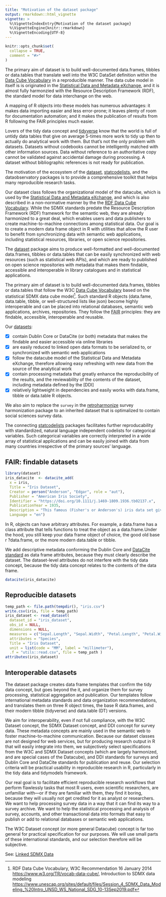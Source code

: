 ```yaml
---
title: "Motivation of the dataset package"
output: rmarkdown::html_vignette
vignette: >
  %\VignetteIndexEntry{Motivation of the dataset package}
  %\VignetteEngine{knitr::rmarkdown}
  %\VignetteEncoding{UTF-8}
---
```


```r
knitr::opts_chunk$set(
  collapse = TRUE,
  comment = "#>"
)
```

The primary aim of dataset is to build well-documented data.frames, tibbles or data.tables that translate well into the W3C DataSet definition within the [Data Cube Vocabulary](https://www.w3.org/TR/vocab-data-cube/) in a reproducible manner. The data cube model in itself is is originated in the [Statistical Data and Metadata eXchange](https://sdmx.org/), and it is almost fully harmonzied with the Resource Description Framework (RDF), the standard model for data interchange on the web. 

A mapping of R objects into these models has numerous advantages: it makes data importing easier and less error-prone; it leaves plenty of room for documentation automation; and it makes the publication of results from R following the FAIR principles much easier.

Lovers of the tidy data concept and [tidyverse](https://www.tidyverse.org/) know that the world is full of untidy data tables that give on average 5-times more work to tidy up then to actually do analytical work with them. But that’s not the only problem with datasets.  Datasets without codebooks cannot be intelligently matched with other information sources.  Data without reference to an authoritative copy cannot be validated against accidental damage during processing.  A dataset without bibliographic references is not ready for publication. 



The motivation of the ecosystem of the [dataset](https://dataset.dataobservatory.eu/), [statcodelists](https://statcodelists.dataobservatory.eu/), and the dataobservatory packages is to provide a comprehensive toolkit that helps many reproducible research tasks.

Our dataset class follows the organizational model of the datacube, which is used by the [Statistical Data and Metadata eXchange](https://sdmx.org/), and which is also described in a non-normative manner by the the [RDF Data Cube Vocabulary](https://www.w3.org/TR/vocab-data-cube/). While the SDMX standards predate the Resource Description Framework (RDF) framework for the semantic web, they are already harmonized to a great deal, which enables users and data publishers to create machine-to-machine connections among statistical data. Our goal is to create a modern data frame object in R with utilities that allow the R user to benefit from synchronizing data with semantic web applications, including statistical resources, libraries, or open science repositories.

The [dataset](https://dataset.dataobservatory.eu/) package aims to produce well-formatted and well-documented data.frames, tibbles or data.tables that can be easily synchronized with web resources (such as statistical web APIs), and which are ready to published on open science repositories with metadata that makes them findable, accessible and interoperable in library catalogues and in statistical applications.

The primary aim of dataset is to build well-documented data.frames, tibbles or data.tables that follow the W3C [Data Cube Vocabulary](https://www.w3.org/TR/vocab-data-cube/) based on the statistical SDMX data cube model^[RDF Data Cube Vocabulary, W3C Recommendation 16 January 2014  <https://www.w3.org/TR/vocab-data-cube/>, Introduction to SDMX data modeling <https://www.unescap.org/sites/default/files/Session_4_SDMX_Data_Modeling_%20Intro_UNSD_WS_National_SDG_10-13Sep2019.pdf>]. Such standard R objects (data.fame, data.table, tibble, or well-structured lists like json) become highly interoperable and can be placed into relational databases, semantic web applications, archives, repositories.  They follow the [FAIR](https://www.go-fair.org/fair-principles/) principles: they are findable, accessible, interoperable and reusable. 

Our [datasets](https://dataset.dataobservatory.eu/reference/dataset.html):

- [x] contain Dublin Core or DataCite (or both) metadata that makes the findable and easier accessible via online libraries
- [x] are easily reduced to linked open data formats to be serialized to, or synchronized with semantic web applications
- [x] follow the datacube model of the Statistical Data and Metadata eXchange, therefore allowing easy refreshing with new data from the source of the analytical work
- [x] contain processing metadata that greatly enhance the reproducibility of the results, and the reviewability of the contents of the dataset, including metadata defined by the [DDI]
- [x] relatively lightweight in dependencies and easily works with data.frame, tibble or data.table R objects.

We also aim to replace the `survey` in the [retroharmonize](https://retroharmonize.dataobservatory.eu/) survey harmonization package to an inherited dataset that is optimalized to contain social sciences survey data.

The connecting [statcodelists](https://statcodelists.dataobservatory.eu/) packages facilitates further reproducability with standardized, natural language independent codelists for categorical variables. Such categorical variables are correctly interpreted in a wide array of statistical applications and can be easily joined with data from many countries irrespective of the primary sources' language.

## FAIR: findable datasets


```r
library(dataset)
iris_datacite  <- datacite_add(
  x = iris,
  Title = "Iris Dataset",
  Creator = person("Anderson", "Edgar", role = "aut"),
  Publisher = "American Iris Society",
  Identifier = "https://doi.org/10.1111/j.1469-1809.1936.tb02137.x",
  PublicationYear = 1935,
  Description = "This famous (Fisher's or Anderson's) iris data set gives the measurements in centimeters of the variables sepal length and width and petal length and width, respectively, for 50 flowers from each of 3 species of iris. The species are Iris setosa, versicolor, and virginica.",
  Language = "en")
```

In R, objects can have arbitrary attributes.  For example, a data.frame has a class attribute that tells functions to treat the object as a data.frame.Under the hood, you still keep your data frame object of choice, the good old base r ?data.frame, or the more modern data.table or tibble.

We add descriptive metadata conforming the Dublin Core and [DataCite standard](https://schema.datacite.org/) as data frame attributes, because they must clearly describe the dataset. The dataset-level attributes do not interfere with the tidy data concept, because the tidy data concept relates to the contents of the data frame.

```r
datacite(iris_datacite)
```
## Reproducible datasets

```r
temp_path <- file.path(tempdir(), "iris.csv")
write.csv(iris, file = temp_path)
iris_dataset <- read_dataset(
  dataset_id = "iris_dataset",
  obs_id = NULL,
  dimensions = NULL,
  measures = c("Sepal.Length", "Sepal.Width", "Petal.Length", "Petal.Width"),
  attributes = "Species",
  Title = "Iris Dataset",
  unit = list(code = "MM", label = "millimeter"),
  .f = "utils::read.csv", file = temp_path )
attributes(iris_dataset)
```

## Interoperable datasets

The dataset package creates data frame templates that confirm the tidy data concept, but goes beyond the it, and organize them for survey processing, statistical aggregation and publication. Our templates follow international metadata standards and data organization recommendations, and translates them on three R object times, the base R data.frames, and their modern tibble (tidyverse) and data.table (DT) versions.

We aim for interoperability, even if not full compliance, with the W3C Dataset concept, the SDMX Dataset concept, and DDI concept for survey data.  These metadata concepts are mainly used in the semantic web to foster machine-to-machine communication. Because our dataset classes are not designed for web services, but for producing research output in R that will easily integrate into them, we subjectively select specifications from the W3C and SDMX Dataset concepts (which are largely harmonized, and are special cases of the Datacube), and DDI standards for surveys and Dublin Core and DataCite standards for publication and reuse. Our selection criteria will be practical usability in reproducible research in R, particularly in the tidy data and tidymodels framework.  

Our real goal is to facilitate efficient reproducible research workflows that perform flawlessly tasks that most R users, even scientific researchers, are unfamiliar with---or if they are familiar with them, they find it boring, because they will usually not get credited for it as analyst or researchers.  We want to help processing survey data in a way that it can find its way to a survey archive.  We want to help the statistical processing and analysis of survey, accounts, and other transactional data into formats that easy to publish or add to relational databases or semantic web applications.  

The W3C Dataset concept (or more general Datacube) concept is far too general for practical specification for our purposes.  We will use small parts of these international standards, and our selection therefore will be subjective.  

See: [Linked SDMX Data](https://csarven.ca/linked-sdmx-data)
